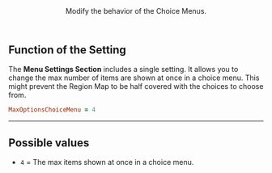 <Header title="Menu Settings">
  Modify the behavior of the Choice Menus.
</Header>

## Function of the Setting

The **Menu Settings Section** includes a single setting. It allows you to change the max number of items are shown at once in a choice menu. This might prevent the Region Map to be half covered with the choices to choose from.

```ruby 
MaxOptionsChoiceMenu = 4
```

--- 

## Possible values

- `4` = The max items shown at once in a choice menu.